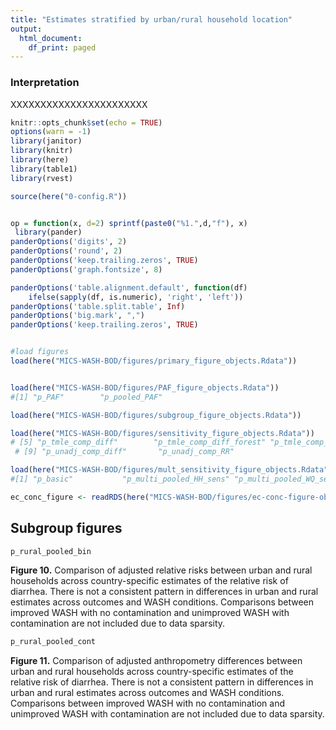 ```yaml
---
title: "Estimates stratified by urban/rural household location"
output:
  html_document:
    df_print: paged
---
```





### Interpretation

XXXXXXXXXXXXXXXXXXXXXXX



```r
knitr::opts_chunk$set(echo = TRUE)
options(warn = -1) 
library(janitor)
library(knitr)
library(here)
library(table1)
library(rvest)

source(here("0-config.R"))


op = function(x, d=2) sprintf(paste0("%1.",d,"f"), x) 
 library(pander)
panderOptions('digits', 2)
panderOptions('round', 2)
panderOptions('keep.trailing.zeros', TRUE)
panderOptions('graph.fontsize', 8)

panderOptions('table.alignment.default', function(df)
    ifelse(sapply(df, is.numeric), 'right', 'left'))
panderOptions('table.split.table', Inf)
panderOptions('big.mark', ",")
panderOptions('keep.trailing.zeros', TRUE)


#load figures
load(here("MICS-WASH-BOD/figures/primary_figure_objects.Rdata"))


load(here("MICS-WASH-BOD/figures/PAF_figure_objects.Rdata"))
#[1] "p_PAF"        "p_pooled_PAF"

load(here("MICS-WASH-BOD/figures/subgroup_figure_objects.Rdata"))

load(here("MICS-WASH-BOD/figures/sensitivity_figure_objects.Rdata"))
# [5] "p_tmle_comp_diff"        "p_tmle_comp_diff_forest" "p_tmle_comp_RR"          "p_tmle_comp_RR_forest"  
 # [9] "p_unadj_comp_diff"       "p_unadj_comp_RR"

load(here("MICS-WASH-BOD/figures/mult_sensitivity_figure_objects.Rdata"))
#[1] "p_basic"           "p_multi_pooled_HH_sens" "p_multi_pooled_WQ_sens"

ec_conc_figure <- readRDS(here("MICS-WASH-BOD/figures/ec-conc-figure-object.RDS"))


```



## Subgroup figures


```r
p_rural_pooled_bin
```



__Figure 10.__ Comparison of adjusted relative risks between urban and rural households across country-specific estimates of the relative risk of diarrhea. There is not a consistent pattern in differences in urban and rural estimates across outcomes and WASH conditions. Comparisons between improved WASH with no contamination and unimproved WASH with contamination are not included due to data sparsity.


```r
p_rural_pooled_cont
```


__Figure 11.__ Comparison of adjusted anthropometry differences between urban and rural households across country-specific estimates of the relative risk of diarrhea. There is not a consistent pattern in differences in urban and rural estimates across outcomes and WASH conditions. Comparisons between improved WASH with no contamination and unimproved WASH with contamination are not included due to data sparsity.




